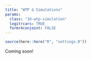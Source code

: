 ```yaml
---
title: "WTP & Simulations"
params:
  class: "10-wtp-simulation"
  logitrcars: TRUE
  formr4conjoint: FALSE
---
```


```r
source(here::here("R", "settings.R"))
```

Coming soon!
